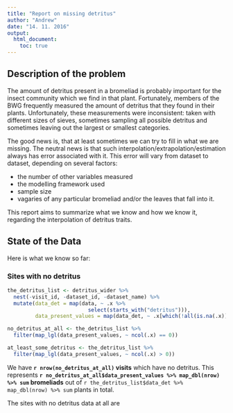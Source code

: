 ```yaml
---
title: "Report on missing detritus"
author: "Andrew"
date: "14. 11. 2016"
output: 
  html_document:
    toc: true
---
```


## Description of the problem

The amount of detritus present in a bromeliad is probably important for the insect community which we find in that plant. Fortunately, members of the BWG frequently measured the amount of detritus that they found in their plants. Unfortunately, these measurements were inconsistent: taken with different sizes of sieves, sometimes sampling all possible detritus and sometimes leaving out the largest or smallest categories. 

The good news is, that at least sometimes we can try to fill in what we are missing. The neutral news is that such interpolation/extrapolation/estimation always has error associated with it. This error will vary from dataset to dataset, depending on several factors:

* the number of other variables measured
* the modelling framework used
* sample size
* vagaries of any particular bromeliad and/or the leaves that fall into it.

This report aims to summarize what we know and how we know it, regarding the interpolation of detritus traits. 

## State of the Data

Here is what we know so far:

### Sites with no detritus

```r
the_detritus_list <- detritus_wider %>% 
  nest(-visit_id, -dataset_id, -dataset_name) %>% 
  mutate(data_det = map(data, ~ .x %>% 
                          select(starts_with("detritus"))),
         data_present_values = map(data_det, ~ .x[which(!all(is.na(.x)))]))

no_detritus_at_all <- the_detritus_list %>% 
  filter(map_lgl(data_present_values, ~ ncol(.x) == 0))

at_least_some_detritus <- the_detritus_list %>% 
  filter(map_lgl(data_present_values, ~ ncol(.x) > 0))
```

We have **`r nrow(no_detritus_at_all)` visits** which have no detritus. This represents **`r no_detritus_at_all$data_present_values %>% map_dbl(nrow) %>% sum` bromeliads** out of `r the_detritus_list$data_det %>% map_dbl(nrow) %>% sum` plants in total.

The sites with no detritus data at all are


